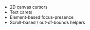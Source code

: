 - 2D canvas cursors
- Text carets
- Element-based focus-presence
- Scroll-based / out-of-bounds helpers
